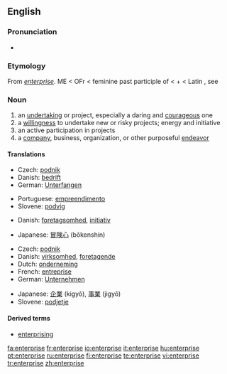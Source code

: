 {{see|Enterprise}}
{{wikipedia}}
==English==

===Pronunciation===
*{{audio|en-us-enterprise.ogg|Audio (US)}}

===Etymology===
From {{MF.}} ''[[entreprise|enterprise]]''.
ME < OFr {{term|entreprise}} < feminine past participle of {{term|entreprendre||to undertake}} < {{term|entre||in between}} + {{term|prendre}} < Latin {{term|prehendere}}, see {{term|prehensile}}

===Noun===
{{en-noun}}

# an [[undertaking]] or project, especially a daring and [[courageous]] one
# a [[willingness]] to undertake new or risky projects; energy and initiative 
# an active participation in projects
# a [[company]], business, organization, or other purposeful [[endeavor]]

====Translations====
{{trans-top|Undertaking, especially a daring and courageous one}}
*Czech: [[podnik]] {{m}}
*Danish: [[bedrift]]
*German: [[Unterfangen]] {{n}}
{{trans-mid}}
*Portuguese: [[empreendimento]]
*Slovene: [[podvig]] {{m}}
{{trans-bottom}}

{{trans-top|Willingness to undertake projects, energy and initiative}}
*Danish: [[foretagsomhed]], [[initiativ]]
{{trans-mid}}
*Japanese: [[冒険心]] (bōkenshin)
{{trans-bottom}}

{{trans-top|Company, business, organization, or endeavor}}
*Czech: [[podnik]] {{m}}
*Danish: [[virksomhed]], [[foretagende]]
*Dutch: [[onderneming]] {{f}}
*French: [[entreprise]] {{f}}
*German: [[Unternehmen]] {{n}}
{{trans-mid}}
*Japanese: [[企業]] (kigyō), [[事業]] (jigyō)
*Slovene: [[podjetje]] {{n}}
{{trans-bottom}}

====Derived terms====
*[[enterprising]]

[[fa:enterprise]]
[[fr:enterprise]]
[[io:enterprise]]
[[it:enterprise]]
[[hu:enterprise]]
[[pt:enterprise]]
[[ru:enterprise]]
[[fi:enterprise]]
[[te:enterprise]]
[[vi:enterprise]]
[[tr:enterprise]]
[[zh:enterprise]]